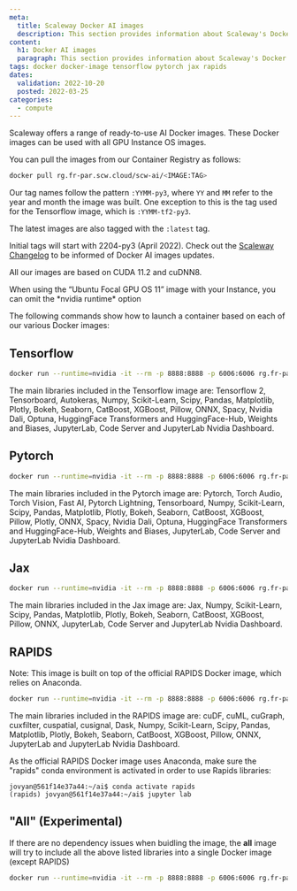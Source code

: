 ```yaml
---
meta:
  title: Scaleway Docker AI images
  description: This section provides information about Scaleway's Docker AI images
content:
  h1: Docker AI images
  paragraph: This section provides information about Scaleway's Docker AI images
tags: docker docker-image tensorflow pytorch jax rapids 
dates:
  validation: 2022-10-20
  posted: 2022-03-25
categories:
  - compute
---
```


Scaleway offers a range of ready-to-use AI Docker images. These Docker images can be used with all GPU Instance OS images.

You can pull the images from our Container Registry as follows:

```sh
docker pull rg.fr-par.scw.cloud/scw-ai/<IMAGE:TAG>
```

Our tag names follow the pattern `:YYMM-py3`, where `YY` and `MM` refer to the year and month the image was built. One exception to this is the tag used for the Tensorflow image, which is `:YYMM-tf2-py3`.

The latest images are also tagged with the `:latest` tag.

Initial tags will start with 2204-py3 (April 2022). Check out the [Scaleway Changelog](https://www.scaleway.com/en/changelog/) to be informed of Docker AI images updates.

All our images are based on CUDA 11.2 and cuDNN8.

<Message type="tip">
  When using the “Ubuntu Focal GPU OS 11” image with your Instance, you can omit the *nvidia runtime* option
</Message>

The following commands show how to launch a container based on each of our various Docker images:

## Tensorflow

```sh
docker run --runtime=nvidia -it --rm -p 8888:8888 -p 6006:6006 rg.fr-par.scw.cloud/scw-ai/tensorflow:latest /bin/bash
```

The main libraries included in the Tensorflow image are: Tensorflow 2, Tensorboard, Autokeras, Numpy, Scikit-Learn, Scipy, Pandas, Matplotlib, Plotly, Bokeh, Seaborn, CatBoost, XGBoost, Pillow, ONNX, Spacy, Nvidia Dali, Optuna, HuggingFace Transformers and HuggingFace-Hub, Weights and Biases, JupyterLab, Code Server and JupyterLab Nvidia Dashboard.

## Pytorch

```sh
docker run --runtime=nvidia -it --rm -p 8888:8888 -p 6006:6006 rg.fr-par.scw.cloud/scw-ai/pytorch:latest /bin/bash
```

The main libraries included  in the Pytorch image are: Pytorch, Torch Audio, Torch Vision, Fast AI, Pytorch Lightning, Tensorboard, Numpy, Scikit-Learn, Scipy, Pandas, Matplotlib, Plotly, Bokeh, Seaborn, CatBoost, XGBoost, Pillow, Plotly, ONNX, Spacy, Nvidia Dali, Optuna, HuggingFace Transformers and HuggingFace-Hub, Weights and Biases, JupyterLab, Code Server and JupyterLab Nvidia Dashboard.


## Jax

```sh
docker run --runtime=nvidia -it --rm -p 8888:8888 -p 6006:6006 rg.fr-par.scw.cloud/scw-ai/jax:latest /bin/bash
```

The main libraries included in the Jax image are: Jax, Numpy, Scikit-Learn, Scipy, Pandas, Matplotlib, Plotly, Bokeh, Seaborn, CatBoost, XGBoost, Pillow, ONNX, JupyterLab, Code Server and JupyterLab Nvidia Dashboard.

## RAPIDS

Note: This image is built on top of the official RAPIDS Docker image, which relies on Anaconda.

```sh
docker run --runtime=nvidia -it --rm -p 8888:8888 -p 6006:6006 rg.fr-par.scw.cloud/scw-ai/rapids:latest /bin/bash

```

The main libraries included in the RAPIDS image are: cuDF, cuML, cuGraph, cuxfilter, cuspatial, cusignal, Dask, Numpy, Scikit-Learn, Scipy, Pandas, Matplotlib, Plotly, Bokeh, Seaborn, CatBoost, XGBoost, Pillow, ONNX, JupyterLab and JupyterLab Nvidia Dashboard.


<Message type="note">
  As the official RAPIDS Docker image uses Anaconda, make sure the "rapids" conda environment is activated in order to use Rapids libraries:

  ```
  jovyan@561f14e37a44:~/ai$ conda activate rapids
  (rapids) jovyan@561f14e37a44:~/ai$ jupyter lab
  ```
</Message>

## "All" (Experimental)

If there are no dependency issues when buidling the image, the **all** image will try to include all the above listed libraries into a single Docker image (except RAPIDS)

```sh
docker run --runtime=nvidia -it --rm -p 8888:8888 -p 6006:6006 rg.fr-par.scw.cloud/scw-ai/all:latest /bin/bash
```